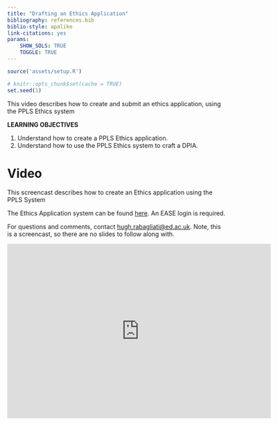 ```yaml
---
title: "Drafting an Ethics Application"
bibliography: references.bib
biblio-style: apalike
link-citations: yes
params: 
    SHOW_SOLS: TRUE
    TOGGLE: TRUE
---
```



```r
source('assets/setup.R')

# knitr::opts_chunk$set(cache = TRUE)
set.seed(1)
```

This video describes how to create and submit an ethics application, using the PPLS Ethics system

:::lo
**LEARNING OBJECTIVES**

1. Understand how to create a PPLS Ethics application.
1. Understand how to use the PPLS Ethics system to craft a DPIA.
:::


# Video


This screencast describes how to create an Ethics application using the PPLS System

The Ethics Application system can be found [here](https://resource.ppls.ed.ac.uk/ethics/index.php). An EASE login is required.

For questions and comments, contact [hugh.rabagliati@ed.ac.uk](hugh.rabagliati@ed.ac.uk). Note, this is a screencast, so there are no slides to follow along with.

<iframe id="kaltura_player" src="https://cdnapisec.kaltura.com/p/2010292/sp/201029200/embedIframeJs/uiconf_id/32599141/partner_id/2010292?iframeembed=true&playerId=kaltura_player&entry_id=1_6cttvl6b&flashvars[streamerType]=auto&amp;flashvars[localizationCode]=en&amp;flashvars[leadWithHTML5]=true&amp;flashvars[sideBarContainer.plugin]=true&amp;flashvars[sideBarContainer.position]=left&amp;flashvars[sideBarContainer.clickToClose]=true&amp;flashvars[chapters.plugin]=true&amp;flashvars[chapters.layout]=vertical&amp;flashvars[chapters.thumbnailRotator]=false&amp;flashvars[streamSelector.plugin]=true&amp;flashvars[EmbedPlayer.SpinnerTarget]=videoHolder&amp;flashvars[dualScreen.plugin]=true&amp;flashvars[Kaltura.addCrossoriginToIframe]=true&amp;&wid=1_o7xt8k4o" width="608" height="402" allowfullscreen webkitallowfullscreen mozAllowFullScreen allow="autoplay *; fullscreen *; encrypted-media *" sandbox="allow-forms allow-same-origin allow-scripts allow-top-navigation allow-pointer-lock allow-popups allow-modals allow-orientation-lock allow-popups-to-escape-sandbox allow-presentation allow-top-navigation-by-user-activation" frameborder="0" title="Kaltura Player"></iframe>



<div class="tocify-extend-page" data-unique="tocify-extend-page" style="height: 0;"></div>